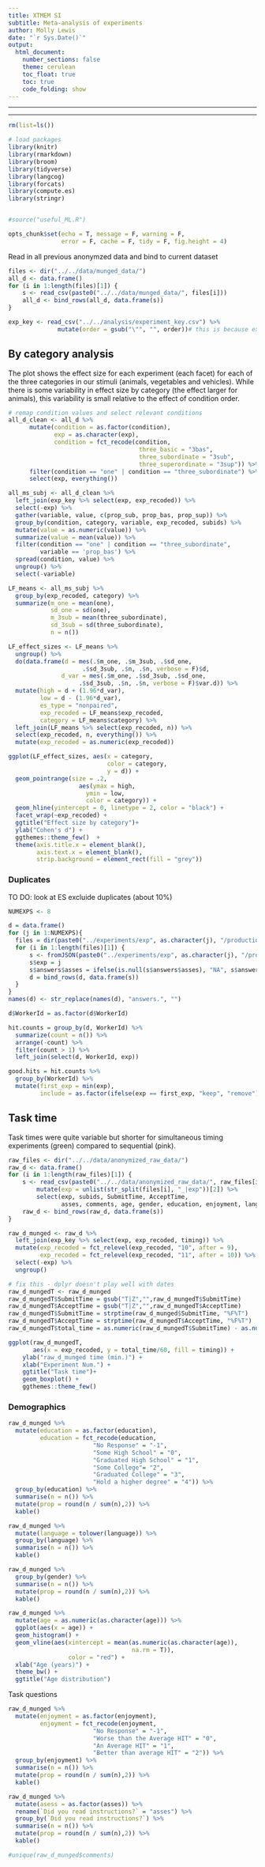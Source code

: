 ```yaml
---
title: XTMEM SI
subtitle: Meta-analysis of experiments
author: Molly Lewis 
date: "`r Sys.Date()`"
output: 
  html_document:
    number_sections: false
    theme: cerulean
    toc_float: true
    toc: true
    code_folding: show
---
```

  
******
******


```r
rm(list=ls())

# load packages
library(knitr)
library(rmarkdown)
library(broom)
library(tidyverse) 
library(langcog)
library(forcats)
library(compute.es)
library(stringr)


#source("useful_ML.R")

opts_chunk$set(echo = T, message = F, warning = F, 
               error = F, cache = F, tidy = F, fig.height = 4)
```  

Read in all previous anonymzed data and bind to current dataset
```r
files <- dir("../../data/munged_data/")
all_d <- data.frame()
for (i in 1:length(files)[1]) {
    s <- read_csv(paste0("../../data/munged_data/", files[i]))
    all_d <- bind_rows(all_d, data.frame(s))
}

exp_key <- read_csv("../../analysis/experiment_key.csv") %>%
              mutate(order = gsub("\"", "", order))# this is because excel is dumb, grrr
```


##  By category analysis
The plot shows the effect size for each experiment (each facet) for each of the three categories in our stimuli (animals, vegetables and vehicles). While there is some variability in effect size by category (the effect larger for animals), this variability is small relative to the effect of condition order.

```r
# remap condition values and select relevant conditions
all_d_clean <- all_d %>%
      mutate(condition = as.factor(condition),
             exp = as.character(exp),
             condition = fct_recode(condition,
                                     three_basic = "3bas",
                                     three_subordinate = "3sub",
                                     three_superordinate = "3sup")) %>%
      filter(condition == "one" | condition == "three_subordinate") %>%
      select(exp, everything())

all_ms_subj <- all_d_clean %>%
  left_join(exp_key %>% select(exp, exp_recoded)) %>%
  select(-exp) %>%
  gather(variable, value, c(prop_sub, prop_bas, prop_sup)) %>%
  group_by(condition, category, variable, exp_recoded, subids) %>%
  mutate(value = as.numeric(value)) %>%
  summarize(value = mean(value)) %>%
  filter(condition == "one" | condition == "three_subordinate",
         variable == 'prop_bas') %>%
  spread(condition, value) %>%
  ungroup() %>%
  select(-variable)

LF_means <- all_ms_subj %>%
  group_by(exp_recoded, category) %>%
  summarize(m_one = mean(one),
            sd_one = sd(one),
            m_3sub = mean(three_subordinate),
            sd_3sub = sd(three_subordinate),
            n = n())

LF_effect_sizes <- LF_means %>%
  ungroup() %>%
  do(data.frame(d = mes(.$m_one, .$m_3sub, .$sd_one,
                     .$sd_3sub, .$n, .$n, verbose = F)$d,
               d_var = mes(.$m_one, .$sd_3sub, .$sd_one,
                    .$sd_3sub, .$n, .$n, verbose = F)$var.d)) %>%
  mutate(high = d + (1.96*d_var),
         low = d - (1.96*d_var),
         es_type = "nonpaired",
         exp_recoded = LF_means$exp_recoded,
         category = LF_means$category) %>%
  left_join(LF_means %>% select(exp_recoded, n)) %>%
  select(exp_recoded, n, everything()) %>%
  mutate(exp_recoded = as.numeric(exp_recoded))
```

```r
ggplot(LF_effect_sizes, aes(x = category, 
                            color = category,
                            y = d)) +
  geom_pointrange(size = .2, 
                    aes(ymax = high, 
                      ymin = low, 
                      color = category)) +
  geom_hline(yintercept = 0, linetype = 2, color = "black") +
  facet_wrap(~exp_recoded) +
  ggtitle("Effect size by category")+ 
  ylab("Cohen's d") +
  ggthemes::theme_few()  +
  theme(axis.title.x = element_blank(),
        axis.text.x = element_blank(),
        strip.background = element_rect(fill = "grey"))
```

### Duplicates
TO DO: look at ES excluide duplicates (about 10%)
```r
NUMEXPS <- 8

d = data.frame()
for (j in 1:NUMEXPS){
  files = dir(paste0("../experiments/exp", as.character(j), "/production-results/"))
  for (i in 1:length(files)[1]) {
      s <- fromJSON(paste0("../experiments/exp", as.character(j), "/production-results/", files[i]))
      s$exp = j
      s$answers$asses = ifelse(is.null(s$answers$asses), "NA", s$answers$asses)
      d = bind_rows(d, data.frame(s))
  }
}
names(d) <- str_replace(names(d), "answers.", "")

d$WorkerId = as.factor(d$WorkerId)

hit.counts = group_by(d, WorkerId) %>%
  summarize(count = n()) %>%
  arrange(-count) %>%
  filter(count > 1) %>%
  left_join(select(d, WorkerId, exp))

good.hits = hit.counts %>%
  group_by(WorkerId) %>%
  mutate(first_exp = min(exp),
         include = as.factor(ifelse(exp == first_exp, "keep", "remove"))) 
```



## Task time
Task times were quite variable but shorter for simultaneous timing experiments (green) compared to sequential (pink).
```r
raw_files <- dir("../../data/anonymized_raw_data/")
raw_d <- data.frame()
for (i in 1:length(raw_files)[1]) {
    s <- read_csv(paste0("../../data/anonymized_raw_data/", raw_files[i])) %>%
        mutate(exp = unlist(str_split(files[i], "_|exp"))[2]) %>%
        select(exp, subids, SubmitTime, AcceptTime,
               asses, comments, age, gender, education, enjoyment, language)
    raw_d <- bind_rows(raw_d, data.frame(s))
}

raw_d_munged <- raw_d %>%
  left_join(exp_key %>% select(exp, exp_recoded, timing)) %>%
  mutate(exp_recoded = fct_relevel(exp_recoded, "10", after = 9),
         exp_recoded = fct_relevel(exp_recoded, "11", after = 10)) %>%
  select(-exp) %>%
  ungroup()

# fix this - dplyr doesn't play well with dates
raw_d_mungedT <- raw_d_munged
raw_d_mungedT$SubmitTime = gsub("T|Z","",raw_d_mungedT$SubmitTime)
raw_d_mungedT$AcceptTime = gsub("T|Z","",raw_d_mungedT$AcceptTime)
raw_d_mungedT$SubmitTime = strptime(raw_d_munged$SubmitTime, "%F%T")
raw_d_mungedT$AcceptTime = strptime(raw_d_mungedT$AcceptTime, "%F%T")
raw_d_mungedT$total_time = as.numeric(raw_d_mungedT$SubmitTime) - as.numeric(raw_d_mungedT$AcceptTime)

ggplot(raw_d_mungedT, 
       aes(x = exp_recoded, y = total_time/60, fill = timing)) +
    ylab("raw_d_munged time (min.)") +
    xlab("Experiment Num.") +
    ggtitle("Task time")+
    geom_boxplot() +
    ggthemes::theme_few()  
```

### Demographics
```r
raw_d_munged %>%
  mutate(education = as.factor(education),
         education = fct_recode(education,
                        "No Response" = "-1",
                        "Some High School" = "0",
                        "Graduated High School" = "1",
                        "Some College"= "2",
                        "Graduated College" = "3",
                        "Hold a higher degree" = "4")) %>%
  group_by(education) %>%
  summarise(n = n()) %>%
  mutate(prop = round(n / sum(n),2)) %>%
  kable()

raw_d_munged %>%
  mutate(language = tolower(language)) %>%
  group_by(language) %>%
  summarise(n = n()) %>%
  kable()

raw_d_munged %>%
  group_by(gender) %>%
  summarise(n = n()) %>%
  mutate(prop = round(n / sum(n),2)) %>%
  kable()

raw_d_munged %>%
  mutate(age = as.numeric(as.character(age))) %>%
  ggplot(aes(x = age)) +
  geom_histogram() +
  geom_vline(aes(xintercept = mean(as.numeric(as.character(age)),
                                   na.rm = T)), 
                 color = "red") +
  xlab("Age (years)") +
  theme_bw() +
  ggtitle("Age distribution")
```

Task questions
```r
raw_d_munged %>%
  mutate(enjoyment = as.factor(enjoyment),
         enjoyment = fct_recode(enjoyment,
                        "No Response" = "-1",
                        "Worse than the Average HIT" = "0",
                        "An Average HIT" = "1",
                        "Better than average HIT" = "2")) %>%
  group_by(enjoyment) %>%
  summarise(n = n()) %>%
  mutate(prop = round(n / sum(n),2)) %>%
  kable()

raw_d_munged %>%
  mutate(asess = as.factor(asses)) %>%
  rename(`Did you read instructions?` = "asses") %>%
  group_by(`Did you read instructions?`) %>%
  summarise(n = n()) %>%
  mutate(prop = round(n / sum(n),2)) %>%
  kable()

#unique(raw_d_munged$comments)
```



